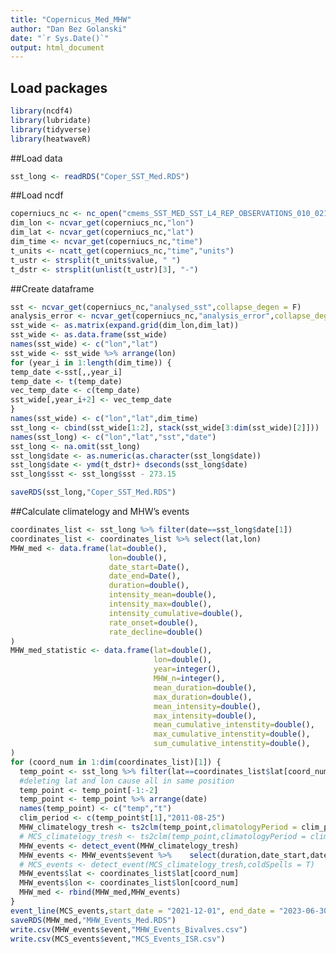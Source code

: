 ```yaml
---
title: "Copernicus_Med_MHW"
author: "Dan Bez Golanski"
date: "`r Sys.Date()`"
output: html_document
---
```

## Load packages
```r
library(ncdf4)
library(lubridate)
library(tidyverse)
library(heatwaveR)
```
##Load data
```r
sst_long <- readRDS("Coper_SST_Med.RDS")
```

##Load ncdf
```r
coperniucs_nc <- nc_open("cmems_SST_MED_SST_L4_REP_OBSERVATIONS_010_021_1701005428241.nc")
dim_lon <- ncvar_get(coperniucs_nc,"lon")
dim_lat <- ncvar_get(coperniucs_nc,"lat")
dim_time <- ncvar_get(coperniucs_nc,"time")
t_units <- ncatt_get(coperniucs_nc,"time","units") 
t_ustr <- strsplit(t_units$value, " ")
t_dstr <- strsplit(unlist(t_ustr)[3], "-")
```

##Create dataframe
```r
sst <- ncvar_get(coperniucs_nc,"analysed_sst",collapse_degen = F)
analysis_error <- ncvar_get(coperniucs_nc,"analysis_error",collapse_degen = F)
sst_wide <- as.matrix(expand.grid(dim_lon,dim_lat))
sst_wide <- as.data.frame(sst_wide)
names(sst_wide) <- c("lon","lat")
sst_wide <- sst_wide %>% arrange(lon)
for (year_i in 1:length(dim_time)) {
temp_date <-sst[,,year_i] 
temp_date <- t(temp_date)
vec_temp_date <- c(temp_date)
sst_wide[,year_i+2] <- vec_temp_date
}
names(sst_wide) <- c("lon","lat",dim_time)
sst_long <- cbind(sst_wide[1:2], stack(sst_wide[3:dim(sst_wide)[2]]))
names(sst_long) <- c("lon","lat","sst","date")
sst_long <- na.omit(sst_long)
sst_long$date <- as.numeric(as.character(sst_long$date))
sst_long$date <- ymd(t_dstr)+ dseconds(sst_long$date)
sst_long$sst <- sst_long$sst - 273.15

saveRDS(sst_long,"Coper_SST_Med.RDS")
```

##Calculate climatelogy and MHW's events
```r
coordinates_list <- sst_long %>% filter(date==sst_long$date[1])
coordinates_list <- coordinates_list %>% select(lat,lon)
MHW_med <- data.frame(lat=double(),
                      lon=double(),
                      date_start=Date(),
                      date_end=Date(),
                      duration=double(),
                      intensity_mean=double(),
                      intensity_max=double(),
                      intensity_cumulative=double(),
                      rate_onset=double(),
                      rate_decline=double()
)
MHW_med_statistic <- data.frame(lat=double(),
                                lon=double(),
                                year=integer(),
                                MHW_n=integer(),
                                mean_duration=double(),
                                max_duration=double(),
                                mean_intensity=double(),
                                max_intensity=double(),
                                mean_cumulative_intenstity=double(),
                                max_cumulative_intenstity=double(),
                                sum_cumulative_intenstity=double(),
)
for (coord_num in 1:dim(coordinates_list)[1]) {
  temp_point <- sst_long %>% filter(lat==coordinates_list$lat[coord_num] &coordinates_list$lon[coord_num])
  #deleting lat and lon cause all in same position
  temp_point <- temp_point[-1:-2]
  temp_point <- temp_point %>% arrange(date)
  names(temp_point) <- c("temp","t")
  clim_period <- c(temp_point$t[1],"2011-08-25")
  MHW_climatelogy_tresh <- ts2clm(temp_point,climatologyPeriod = clim_period,pctile = 90)
  # MCS_climatelogy_tresh <- ts2clm(temp_point,climatologyPeriod = clim_period,pctile = 10)
  MHW_events <- detect_event(MHW_climatelogy_tresh)
  MHW_events <- MHW_events$event %>%    select(duration,date_start,date_end,intensity_mean,intensity_max,intensity_cumulative,rate_onset,rate_decline)
  # MCS_events <- detect_event(MCS_climatelogy_tresh,coldSpells = T)
  MHW_events$lat <- coordinates_list$lat[coord_num]
  MHW_events$lon <- coordinates_list$lon[coord_num]  
  MHW_med <- rbind(MHW_med,MHW_events)
}
event_line(MCS_events,start_date = "2021-12-01", end_date = "2023-06-30",spread=500)
saveRDS(MHW_med,"MHW_Events_Med.RDS")
write.csv(MHW_events$event,"MHW_Events_Bivalves.csv")
write.csv(MCS_events$event,"MCS_Events_ISR.csv")

```

